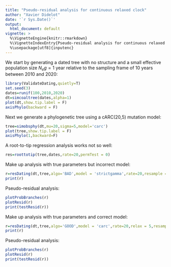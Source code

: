 ```yaml
---
title: "Pseudo-residual analysis for continuous relaxed clock"
author: "Xavier Didelot"
date: '`r Sys.Date()`'
output:
  html_document: default
vignette: >
  %\VignetteEngine{knitr::rmarkdown}
  %\VignetteIndexEntry{Pseudo-residual analysis for continuous relaxed clock}
  %\usepackage[utf8]{inputenc}
---
```


We start by generating a dated tree with no structure and a small effective population size 
$N_e g=1$ year relative to the sampling frame of 10 years between 2010 and 2020:

```r
library(ValidateDating,quietly=T)
set.seed(3)
dates=runif(100,2010,2020)
dt=simcoaltree(dates,alpha=1)
plot(dt,show.tip.label = F)
axisPhylo(backward = F)
```

Next we generate a phylogenetic tree using a cARC(20,5) mutation model:
```r
tree=simobsphy(dt,mu=20,sigma=5,model='carc')
plot(tree,show.tip.label = F)
axisPhylo(1,backward=F)
```

A root-to-tip regression analysis works not so well:

```r
res=roottotip(tree,dates,rate=20,permTest = 0)
```

Make up analysis with true parameters but incorrect model:
```r
r=resDating(dt,tree,algo='BAD',model = 'strictgamma',rate=20,resample = F)
print(r)
```

Pseudo-residual analysis:
```r
plotProbBranches(r)
plotResid(r)
print(testResid(r))
```

Make up analysis with true parameters and correct model:
```r
r=resDating(dt,tree,algo='GOOD',model = 'carc',rate=20,relax = 5,resample = F)
print(r)
```

Pseudo-residual analysis:
```r
plotProbBranches(r)
plotResid(r)
print(testResid(r))
```
